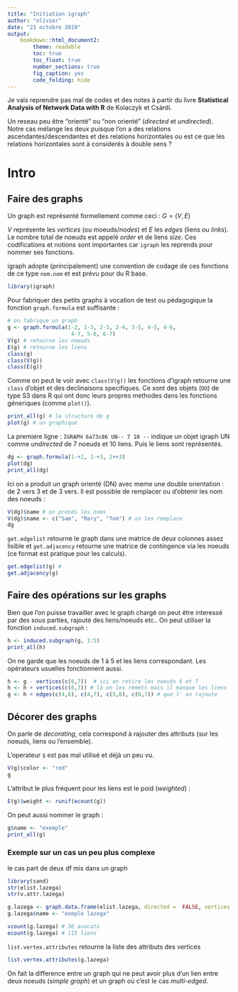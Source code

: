 ```yaml
---
title: "Initiation igraph"
author: "olivier"
date: "23 octobre 2019"
output: 
    bookdown::html_document2:
        theme: readable
        toc: true
        toc_float: true
        number_sections: true
        fig_caption: yes
        code_folding: hide
---
```


Je vais reprendre pas mal de codes et des notes à partir du livre **Statistical Analysis of Network Data with R** de Kolaczyk et Csárdi.

Un reseau peu être "orienté" ou "non orienté" (*directed* et *undirected*). Notre cas mélange les deux puisque l'on a des relations ascendantes/descendantes et des relations horizontales ou est ce que les relations horizontales sont à considerés à double sens ? 

# Intro
## Faire des graphs

Un graph est représenté formellement comme ceci : $G =(V,E)$ 

$V$ représente les *vertices* (ou moeuds/*nodes*) et $E$ les *edges* (liens ou *links*). Le nombre total de noeuds est appelé *order* et de liens *size*. Ces codifications et notions sont importantes car `igraph` les reprends pour nommer ses fonctions.  

igraph adopte (principalement) une convention de codage de ces fonctions de ce type `nom.nom` et est prévu pour du R base.

```r
library(igraph)
```

Pour fabriquer des petits graphs à vocation de test ou pédagogique la fonction `graph.formula` est suffisante : 

```r
# on fabrique un graph
g <- graph.formula(1-2, 1-3, 2-3, 2-4, 3-5, 4-5, 4-6,
                    4-7, 5-6, 6-7)
V(g) # retourne les noeuds
E(g) # retourne les liens
class(g)
class(V(g))
class(E(g))
```

Comme on peut le voir avec `class(V(g))` les fonctions d'igraph retourne une `class` d'objet et des declinaisons specifiques. Ce sont des objets (`OO`) de type S3 dans R qui ont donc leurs propres methodes dans les fonctions géneriques (comme `plot()`). 

```r
print_all(g) # la structure de g
plot(g) # un graphique
```

La premiere ligne : `IGRAPH 6a73c86 UN-- 7 10 --` indique un objet igraph UN comme *undirected* de 7 noeuds et 10 liens. Puis le liens sont représentés. 

```r
dg <- graph.formula(1-+2, 1-+3, 2++3)
plot(dg)
print_all(dg)
```

Ici on a produit un graph orienté (DN) avec meme une double orientation : de 2 vers 3 et de 3 vers. Il est possible de remplacer ou d'obtenir les nom des noeuds : 

```r
V(dg)$name # on prends les noms
V(dg)$name <- c("Sam", "Mary", "Tom") # on les remplace
dg
```

`get.edgelist`  retourne le graph dans une matrice de deux colonnes assez lisible et `get.adjacency` retourne une matrice de contingence via les noeuds (ce format est pratique pour les calculs). 

```r
get.edgelist(g) #  
get.adjacency(g)
```


## Faire des opérations sur les graphs

Bien que l'on puisse travailler avec le graph chargé on peut être interessé par des sous parties, rajouté des liens/noeuds etc.. On peut utiliser la fonction `induced.subgraph` :

```r
h <- induced.subgraph(g, 1:5)
print_all(h)
```

On ne garde que les noeuds de 1 à 5 et les liens correspondant. Les opérateurs usuelles fonctionnent aussi. 

```r
h <- g - vertices(c(6,7))  # ici on retire les noeuds 6 et 7 
h <- h + vertices(c(6,7)) # là on les remets mais il manque les liens
g <- h + edges(c(4,6), c(4,7), c(5,6), c(6,7)) # que l' on rajoute
```

## Décorer des graphs

On parle de *decorating*, cela correspond à rajouter des attributs (sur les noeuds, liens ou l'ensemble). 

L'operateur `$` est pas mal utilisé et déjà un peu vu. 

```r
V(g)$color <- "red"
g
```

L'attribut le plus fréquent pour les liens est le poid (*weighted*) : 

```r
E(g)$weight <- runif(ecount(g))
```

On peut aussi nommer le graph :
```r
g$name <- "exemple"
print_all(g)
```

### Exemple sur un cas un peu plus complexe

le cas part de deux df mis dans un graph

```r
library(sand)
str(elist.lazega)
str(v.attr.lazega)
```


```r
g.lazega <- graph.data.frame(elist.lazega, directed =  FALSE, vertices = v.attr.lazega)
g.lazega$name <- "exmple lazega"
```

```r
vcount(g.lazega) # 36 avocats
ecount(g.lazega) # 115 liens
```

`list.vertex.attributes` retourne la liste des attributs des vertices

```r
list.vertex.attributes(g.lazega)
```

On fait la difference entre un graph qui ne peut avoir plus d'un lien entre deux noeuds (*simple graph*) et un graph où c'est le cas *multi-edged*. 

